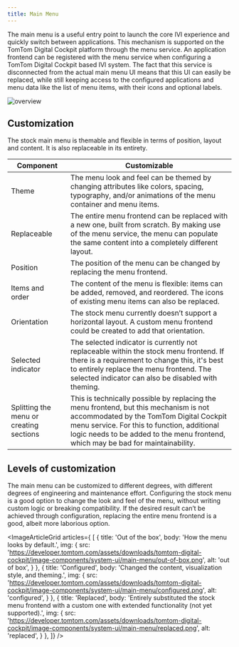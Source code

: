 ```yaml
---
title: Main Menu
---
```


The main menu is a useful entry point to launch the core IVI experience and quickly switch between
applications. This mechanism is supported on the TomTom Digital Cockpit platform through the
menu service. An application frontend can be registered with the menu service when configuring a
TomTom Digital Cockpit based IVI system. The fact that this service is disconnected from the actual
main menu UI means that this UI can easily be replaced, while still keeping access to the configured
applications and menu data like the list of menu items, with their icons and optional labels.

![overview](images/main-menu/overview.png)

## Customization

The stock main menu is themable and flexible in terms of position, layout and content. It is also
replaceable in its entirety.

| Component | Customizable |
| --------- | ------------ |
| Theme | The menu look and feel can be themed by changing attributes like colors, spacing, typography, and/or animations of the menu container and menu items. |
| Replaceable | The entire menu frontend can be replaced with a new one, built from scratch. By making use of the menu service, the menu can populate the same content into a completely different layout. |
| Position | The position of the menu can be changed by replacing the menu frontend. |
| Items and order | The content of the menu is flexible: items can be added, removed, and reordered. The icons of existing menu items can also be replaced. |
| Orientation | The stock menu currently doesn’t support a horizontal layout. A custom menu frontend could be created to add that orientation. |
| Selected indicator | The selected indicator is currently not replaceable within the stock menu frontend. If there is a requirement to change this, it's best to entirely replace the menu frontend. The selected indicator can also be disabled with theming. |
| Splitting the menu or creating sections | This is technically possible by replacing the menu frontend, but this mechanism is not accommodated by the TomTom Digital Cockpit menu service. For this to function, additional logic needs to be added to the menu frontend, which may be bad for maintainability. |

## Levels of customization

The main menu can be customized to different degrees, with different degrees of engineering and
maintenance effort. Configuring the stock menu is a good option to change the look and feel of the
menu, without writing custom logic or breaking compatibility. If the desired result can’t be
achieved through configuration, replacing the entire menu frontend is a good, albeit more laborious
option.

<ImageArticleGrid articles={
 [
   {
     title: 'Out of the box',
     body: 'How the menu looks by default.',
     img: {
       src: 'https://developer.tomtom.com/assets/downloads/tomtom-digital-cockpit/image-components/system-ui/main-menu/out-of-box.png',
       alt: 'out of box',
     }
   },
  {
     title: 'Configured',
     body: 'Changed the content, visualization style, and theming.',
     img: {
       src: 'https://developer.tomtom.com/assets/downloads/tomtom-digital-cockpit/image-components/system-ui/main-menu/configured.png',
       alt: 'configured',
     }
   },
  {
     title: 'Replaced',
     body: 'Entirely substituted the stock menu frontend with a custom one with extended functionality (not yet supported).',
     img: {
       src: 'https://developer.tomtom.com/assets/downloads/tomtom-digital-cockpit/image-components/system-ui/main-menu/replaced.png',
       alt: 'replaced',
     }
   },
 ]}
/>

